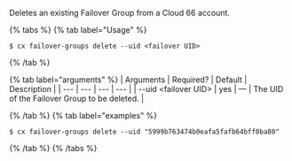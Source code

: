 Deletes an existing Failover Group from a Cloud 66 account.

{% tabs %}
{% tab label="Usage" %}

```shell
$ cx failover-groups delete --uid <failover UID>
```
{% /tab %}
    
{% tab label="arguments" %}
| Arguments | Required? | Default | Description |
| --- | --- | --- | --- |
| --uid \<failover UID\> | yes | — | The UID of the Failover Group to be deleted. |

{% /tab %}
{% tab label="examples" %}

```shell
$ cx failover-groups delete --uid "5999b763474b0eafa5fafb64bff0ba80"
```

{% /tab %}
{% /tabs %}